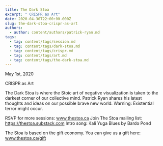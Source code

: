 ```yaml
---
title: The Dark Stoa
excerpt: " CRISPR as Art"
date: 2020-04-30T22:00:00.000Z
slug: the-dark-stoa-crispr-as-art
authors:
  - author: content/authors/patrick-ryan.md
tags:
  - tag: content/tags/session.md
  - tag: content/tags/dark-stoa.md
  - tag: content/tags/crispr.md
  - tag: content/tags/art.md
  - tag: content/tags/the-dark-stoa.md
---
```


May 1st, 2020

CRISPR as Art

The Dark Stoa is where the Stoic art of negative visualization is taken to the darkest corner of our collective mind. Patrick Ryan shares his latest thoughts and ideas on our possible brave new world. Warning: Existential terror might occur.

RSVP for more sessions: www.thestoa.ca
Join The Stoa mailing list: https://thestoa.substack.com
Intro song: Kali Yuga Blues by Bardo Pond

The Stoa is based on the gift economy. You can give us a gift here: www.thestoa.ca/gift
